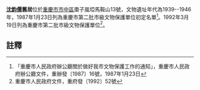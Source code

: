 {{msg:重慶市文物保護單位
|名稱 = 沈鈞儒舊居
|編號 = 22
|圖片 = 
|級別 = 3
|分類 = 
|時代 = 1939--1946年
|地点 = [[重慶市|重慶市]][[市中區_(重慶市)|市中區]]棗子嵐埡馬鞍山13號
|坐標 = 
|登錄 = 1987年1月23日
}}
{{msg:重慶市文物保護單位
|名稱 = 沈鈞儒舊居
|編號 = 10
|圖片 = 
|級別 = 4
|分類 = 
|時代 = 1939--1949年
|地点 = [[重慶市|重慶市]][[市中區_(重慶市)|市中區]]棗子嵐埡馬鞍山18號
|坐標 = 
|登錄 = 1992年3月19日
}}
'''[[沈鈞儒|沈鈞儒]]舊居'''位於[[重慶市|重慶市]][[市中區_(重慶市)|市中區]]棗子嵐埡馬鞍山13號，文物遺址年代為1939--1946年，1987年1月23日列為重慶市第二批市級文物保護單位初定名單<ref>「重慶市人民政府辦公廳關於做好我市文物保護工作的通知」，重慶市人民政府辦公廳文件，重辦發〔1987〕16號，1987年1月23日</ref>。1992年3月19日列為重慶市第二批市級文物保護單位<ref>重慶市人民政府文件，重府發〔1992〕52號</ref>。
== 註釋 ==
{{reflist}}
{{文物保護單位小作品}}